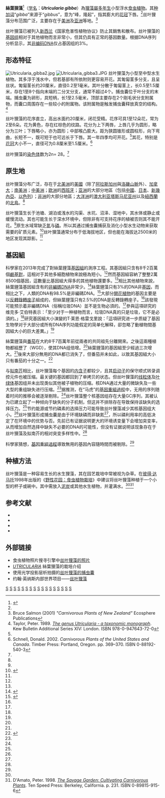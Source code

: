 {{noteTA
|G1=Carnivorous Plant
}}
{{Speciesbox 
| taxon = Utricularia gibba 
| authority = [[卡爾·林奈|L.]] (1753)
| image = Utricularia gibba flower 01.jpg
| image_caption = 絲葉狸藻的花
| status = LC 
| status_system = iucn3.1
}}
'''絲葉狸藻'''<ref name="夏">{{cite book | author = 夏洛特 | year = 2007 | title = [[食蟲植物觀賞&栽培圖鑑|食蟲植物觀賞&栽培圖鑑]] | publisher = 商周出版 | isbn = 978-986-124-850-9 | pages=222 }}</ref>（[[学名|学名]]：'''''Utricularia gibba'''''）為[[狸藻屬|狸藻屬]][[多年生植物|多年生]]小型浮水[[食虫植物|食虫植物]]。其[[种加词|种加词]]“''gibba''”来源于“''gibbus''”，意为“峰，隆起”，指其膨大的[[花冠|花冠]]下唇。<ref name="Salmon"/>丝叶狸藻分布范围广泛，主要存在于[[美洲|美洲]]及[[亚洲|亚洲]]等地。<ref name="Salmon">Bruce Salmon (2001) ''"Carnivorous Plants of New Zealand"'' Ecosphere Publications</ref>

丝叶狸藻已被列入[[新西兰|新西兰]]《国家危害性植物协议》{{small|（New Zealand National Pest Plant Accord）}}防止其銷售和散布。丝叶狸藻的[[基因组|基因组]]相对于其他植物而言非常小，但其仍具有正常的基因数量。根据DNA序列分析显示，其[[非编码DNA|非编码DNA]]仅占基因组的3%。

== 形态特征 ==
[[File:Utricularia_gibba2.jpg|thumb]]
[[File:Utricularia_gibba3.JPG|thumb]]
丝叶狸藻为小型至中型水生植物。其多浮于浅水中，但若基部有所依附则更容易开花。其匍匐茎多分支，且呈丝状。匍匐茎长约20厘米，直径0.2至1毫米。其叶分散于匍匐茎上，长0.5至1.5厘米，存在1至8个指向末端的二分叉分支，通常不超过4个。捕虫囊位于叶分支的末端。捕虫囊为卵形，具短柄，长1至2.5毫米，顶部主要存在2个刚毛状分支附属物，而囊口周围存在一些较小的附属物。该附属物是触发捕虫囊释放真空的结构。<ref name="Taylor 1989">Taylor, Peter. 1989. ''[[狸藻属——分类学专著|The genus Utricularia - a taxonomic monograph]]''. Kew Bulletin Additional Series XIV: London. ISBN 978-0-947643-72-0</ref>

丝叶狸藻的花序直立，高出水面约20厘米，闭花受精。花序可具1至12朵花，常为2至6朵。花为黄色，存在红棕色的纹路。花分为上下两唇，上唇几乎为圆形，略分为三叶；下唇略小，亦为圆形；中部喉凸膨大。距为狭圆锥形或圆柱形，向下弯曲，长短不一，既可短于也可远长于下唇。其一年四季均可开花。<ref name="Taylor 1989" />其花，特别是[[花冠|花冠]]大小不一，直径可为0.8厘米至1.5厘米。<ref name="Schnell 2002">Schnell, Donald. 2002. ''Carnivorous Plants of the United States and Canada''. Timber Press: Portland, Oregon. pp. 369–370. ISBN 0-88192-540-3</ref>

丝叶狸藻的[[染色体|染色体]]数为2n= 28。<ref name="Taylor 1989" />

== 原生地 ==
丝叶狸藻分布广泛，存在于[[北美洲|北美洲]]的[[美國|美國]]（除了[[阿拉斯加州|阿拉斯加州]]與[[洛磯山脈|洛磯山脈]]外）、[[加拿大|加拿大]]；[[南美洲|南美洲]]；[[中美洲|中美洲]]；[[欧洲|欧洲]]的[[西班牙|西班牙]]；[[亚洲|亚洲]]的大部分地區（包括[[中國|中國]]、[[日本|日本]]、[[新幾內亞|新幾內亞]]、[[以色列|以色列]]）；[[非洲|非洲]]的大部分地區；[[大洋洲|大洋洲]]的[[澳大利亚|澳大利亚]][[塔斯马尼亚州|塔斯马尼亚州]]以及[[紐西蘭|紐西蘭]]的[[北島|北島]]。<ref name="Taylor 1989" />

丝叶狸藻生长于池塘、湖泊或浅水的沟渠、水坑、沼泽、湿地中，其水体或静止或缓慢流动。其也可能生长于深水环境中，但除非有可支持花序的植被否则其不能开花。<ref name="Taylor 1989" />原生水域常缺乏[[氮|氮]]与[[磷|磷]]。所以其通过捕虫囊捕获及消化小型水生动物来获取需要的矿质元素。<ref name=NatGeo>{{cite news|title=Flesh-Eating Plant Cleaned Junk From Its Minimalist Genome|author=Ed Young|work=National Geography|date=May 12, 2013|url=http://phenomena.nationalgeographic.com/2013/05/12/flesh-eating-plant-cleaned-junk-minimalist-genome/|accessdate=May 14, 2013|archive-date=2017-07-02|archive-url=https://web.archive.org/web/20170702225709/http://phenomena.nationalgeographic.com/2013/05/12/flesh-eating-plant-cleaned-junk-minimalist-genome/|dead-url=no}}</ref>丝叶狸藻通常分布于低海拔地区，但也能在海拔达2500米的地区发现其踪影。<ref name="Taylor 1989" />

==基因組==
科學家在2013年完成了對絲葉貍藻[[基因組|基因組]]的測序工程。其基因組只含有8千2百萬個[[鹼基對|鹼基對]]，這相对于其他多細胞植物來說極為短小。<ref name=NatGeo />然而基因組容納了整整2萬8500個基因，這數量比基因組大得多的其他植物還要多。<ref name=NatGeo />相比其他植物來說，絲葉貍藻基因組含有的[[非編碼DNA|非編碼DNA]]非常少。<ref name=Nature>{{cite journal|last1=Ibarra-Laclette|first1=E.|last2=Lyons|first2= E.|last3=Hernández-Guzmán|first3=G.|last4=Pérez-Torres|first4=C. A.|last5=Carretero-Paulet|first5=L.|last6= Chang|first6=T.-H.|last7=Lan|first7=T.|last8=Welch|first8=A. J.|last9=Juárez|first9=M. J. A.|last10=Simpson|first10=J.|last11=Fernández-Cortés|first11=A.|last12=Arteaga-Vázquez|first12=M.|last13=Góngora-Castillo|first13=E.|last14=Acevedo-Hernández|first14=G.|last15=Schuster|first15=S. C.|last16=Himmelbauer| first16=H.|last17=Minoche| first17=A. E.|last18=Xu|first18=S.|last19=Lynch|first19=M.|last20=Oropeza-Aburto|first20=A.|last21= Cervantes-Pérez|first21=S. A.|last22=de Jesús Ortega-Estrada|first22=M.a|last23=Cervantes-Luevano|first23=J. I.|last24=Michael|first24=T. P.|last25=Mockler|first25=T.|last26= Bryant|first26=D.s|last27=Herrera-Estrella|first27=A.|last28=Albert|first28=V. A.|last29=Herrera-Estrella|first29=L.|title=Architecture and evolution of a minute plant genome|journal= Nature|date= 2013-05-12|issn=0028-0836|doi=10.1038/nature12132}}</ref>絲葉貍藻只有3%的DNA非[[基因|基因]]，而相比之下，人類的DNA有98.5%是非編碼DNA。<ref name=DesignNTrend>{{cite news|title=Worlds Record Breaking Plant: Deletes its Noncoding "Junk" DNA|date=May 12, 2013|work=Design & Trend|url=http://www.designntrend.com/articles/4291/20130512/worlds-record-breaking-plant-deletes-noncoding-junk-dna.htm|accessdate=May 13, 2013|archive-date=2016-03-25|archive-url=https://web.archive.org/web/20160325175004/http://www.designntrend.com/articles/4291/20130512/worlds-record-breaking-plant-deletes-noncoding-junk-dna.htm|dead-url=no}}</ref>大部分[[開花植物|開花植物]]的基因主要是以[[反轉錄轉座子|反轉錄轉座子]]組成的，但絲葉貍藻只有2.5%的DNA是反轉錄轉座子。<ref name=NatGeo />該發現可能预示着非編碼DNA（俗稱垃圾DNA）並不是生物必須的。<ref name=SciShot />參與這項研究的维克多·艾伯特{{small|（Victor Albert）}}表示：「至少对于一种植物而言，垃圾DNA真的只是垃圾，它不是必須的。」<ref name=DesignNTrend />研究基因組大小演變的T·莱恩·格雷戈里{{small|（T. Ryan Gregory）}}說：「這項研究进一步质疑了基因生物學对于大部分或所有DNA序列功能假定的简单化解释，卻忽略了動植物間基因組大小的巨大差異。」<ref name=NatGeo />

絲葉貍藻與[[番茄|番茄]]在大約8千7百萬年前從兩者的共同祖先分離開來。之後這兩種植物都經歷了{{link-en|全基因組複製|Whole genome duplication}}（WGD），使其DNA组倍增。<ref name=SciShot />絲葉貍藻的基因組至少經過三次增大。<ref name=NatGeo />後來大部分無用的DNA都已消失了，但番茄并未如此，以致其基因組大小只有番茄的十分之一。<ref name=SciShot>{{cite web|url=http://news.sciencemag.org/sciencenow/2013/05/scienceshot-carnivorous-plant-ej.html|title=ScienceShot: Carnivorous Plant Ejects Junk DNA|last=Gabrielsen|first=Paul|date=12 May 2013|work=Science NOW|publisher=AAAS|accessdate=13 May 2013|deadurl=yes|archiveurl=https://web.archive.org/web/20130620171014/http://news.sciencemag.org/sciencenow/2013/05/scienceshot-carnivorous-plant-ej.html|archivedate=2013年6月20日}}</ref>

与[[拟南芥|拟南芥]]相比，丝叶狸藻每个基因的[[内含子|内含子]]都较少，且其[[启动子|启动子]]的保守顺式转录调控元件也被压缩。最关键的基因都回到了单拷贝的状态。但丝叶狸藻的[[线粒体|线粒体]]及[[叶绿体|叶绿体]]基因组并未出现类似其他被子植物的压缩。核DNA通过大量的微缺失及一些大型的重组缺失进行压缩。<ref name=Nature/>据推测，在“马虎”的[[遺傳重組|基因重組過程]]中，无用的序列随着时间的推移会被逐渐剔除。<ref name=NatGeo />丝叶狸藻整个核基因组存在大量GC序列，其被认为已建立起了一种倾向于缺失的分子机制，但这并不排除存在导致保持该缺失的选择压力。<ref name=Nature/>节约能源或节约磷素的选择压力可能导致丝叶狸藻减少其核基因组大小。<ref name=NatGeo />丝叶狸藻形成捕虫囊是由于环境缺磷而非缺氮<ref name=Nature/>，所以磷利用率的高低决定了在环境中的优势与否。先前已有证据说明更大的环境诱变量下会增加突变率，从而增加自然选择中缺失不必要的DNA的可能性，但没有证据说明该现象存在于丝叶狸藻及拟南芥的相对突变多样性中。<ref name=Nature/>

科學家猜想，[[遺傳重組|基因重組過程]]導致無用的基因內容隨時間而被剔除。<ref name=NatGeo />

== 种植方法 ==
丝叶狸藻是一种容易生长的水生狸藻，其在园艺栽培中常被视为杂草。在[[彼得·达马托|彼得·达马托]]1998年出版的《[[野性花园：食虫植物栽培|野性花园：食虫植物栽培]]》中建议将丝叶狸藻种植于一个小型的杯子或碗中。其中需放入[[泥炭|泥炭]]或其他水生植物，并灌满水。<ref name="Schnell 2002" /><ref name="D'Amato 1998">D'Amato, Peter. 1998. ''[[野性花园：食虫植物栽培|The Savage Garden: Cultivating Carnivorous Plants]]''. Ten Speed Press: Berkeley, California. p. 231. ISBN 0-89815-915-6</ref>

== 参考文献 ==
{{reflist|2}}
{{refbegin|2}}
* {{cite book | author = [[李松柏|李松柏]] | year = 2005 | title = 台灣水生植物地圖 | publisher = 晨星出版 | isbn = 9574558665 | pages=232 }}
* {{cite book | author = 林春吉 | year = 2005 | title = 台灣的水生與濕地植物 | publisher = 綠世界出版 | isbn = 9572972510 | pages=34 }}
* {{cite web | author = 趙怡姍 | work = 國立中山大學生物科學系 碩士論文 | url = http://etd.lib.nsysu.edu.tw/ETD-db/ETD-search/getfile?URN=etd-0128104-235544&filename=etd-0128104-235544.pdf | title = 台灣產狸藻科之分類研究 | accessdate = 2008-04-13 | archive-date = 2016-02-15 | archive-url = https://web.archive.org/web/20160215153509/http://etd.lib.nsysu.edu.tw/ETD-db/ETD-search/getfile?URN=etd-0128104-235544&filename=etd-0128104-235544.pdf | dead-url = no }}
* {{TaiBNET| zh=丝叶狸藻 | id=204558 | binomial=Utricularia gibba | authority=L., 1753 | var= | accessdate=2013-01-24}}
{{refend}}

== 外部链接 ==
{{refbegin|2}}
* 食虫植物照片搜寻引擎中[http://www.cpphotofinder.com/utricularia-gibba-719.html 丝叶狸藻的照片] {{Wayback|url=http://www.cpphotofinder.com/utricularia-gibba-719.html |date=20190819230814 }}
* [http://gelinaud.free.fr/carni/pagdyn.php?lan=en&navi=inconu&anc=&typ=nor&gen=Utricularia#gibba ''UTRICULARIA''] {{Wayback|url=http://gelinaud.free.fr/carni/pagdyn.php?lan=en&navi=inconu&anc=&typ=nor&gen=Utricularia#gibba |date=20160304121454 }} 絲葉狸藻的栽培介绍
* 使用光学投影层析拍摄的[http://www.youtube.com/watch?v=TBKlbN4ZA_Q 丝叶狸藻的捕虫囊] {{Wayback|url=http://www.youtube.com/watch?v=TBKlbN4ZA_Q |date=20191220174755 }}
* 约翰·英纳斯内部世界项目——[https://wikis.nbi.ac.uk/InnerWorlds/index.php/Utricularia_species#.UThtqhyePAk 丝叶狸藻] {{Wayback|url=https://wikis.nbi.ac.uk/InnerWorlds/index.php/Utricularia_species#.UThtqhyePAk |date=20190731223207 }}
{{Commons-inline|Utricularia gibba|丝叶狸藻}}
{{wikispecies-inline|Utricularia gibba|丝叶狸藻}}
{{refend}}

{{Utricularia}}
{{两岸三地食虫植物}}
{{Taxonbar|from=Q244015}}

[[Category:非洲食虫植物|S]]
[[Category:北美洲食虫植物|S]]
[[Category:中美洲食虫植物|S]]
[[Category:南美洲食虫植物|S]]
[[Category:欧洲食虫植物|S]]
[[Category:亚洲食虫植物|S]]
[[Category:澳大利亞食蟲植物|S]]
[[Category:紐西蘭食蟲植物|S]]
[[Category:美國植物|S]]
[[Category:加拿大植物|S]]
[[Category:西班牙植物|S]]
[[Category:以色列植物|S]]
[[Category:中国植物|S]]
[[Category:日本植物|S]]
[[Category:新幾內亞植物|S]]
[[Category:狸藻屬|S]]
[[Category:狸藻组|S]]